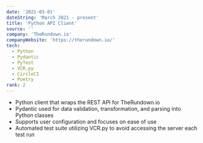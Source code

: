 ```yaml
---
date: '2021-03-01'
dateString: 'March 2021 - present'
title: 'Python API Client'
source: ''
company: 'TheRundown.io'
companyWebsite: 'https://therundown.io/'
tech:
  - Python
  - Pydantic
  - PyTest
  - VCR.py
  - CircleCI
  - Poetry
rank: 2
---
```


- Python client that wraps the REST API for TheRundown.io
- Pydantic used for data validation, transformation, and parsing into Python classes
- Supports user configuration and focuses on ease of use
- Automated test suite utilizing VCR.py to avoid accessing the server each test run
